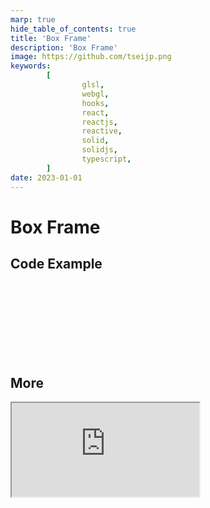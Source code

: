 ```yaml
---
marp: true
hide_table_of_contents: true
title: 'Box Frame'
description: 'Box Frame'
image: https://github.com/tseijp.png
keywords:
        [
                glsl,
                webgl,
                hooks,
                react,
                reactjs,
                reactive,
                solid,
                solidjs,
                typescript,
        ]
date: 2023-01-01
---
```


# Box Frame

<Canvas />

## Code Example

```cpp
float boxFrameSDF(vec3 p, vec3 b, float e) {
        p = abs(p) - b;
        vec3 q = abs(p + e) - e;
        return min(min(
        length(max(vec3(p.x,q.y,q.z),0.0))+min(max(p.x,max(q.y,q.z)),0.0),
        length(max(vec3(q.x,p.y,q.z),0.0))+min(max(q.x,max(p.y,q.z)),0.0)),
        length(max(vec3(q.x,q.y,p.z),0.0))+min(max(q.x,max(q.y,p.z)),0.0));
}
```

## More

<iframe src="https://www.youtube.com/embed/s5NGeUV2EyU" allowfullscreen />

precision highp float;
uniform vec2 iResolution; // canvas size
uniform vec3 up;          // camera up direction
uniform vec3 eye;         // camera position
uniform vec3 focus;       // camera focus point
uniform float focal;      // camera focal length
uniform vec3 boxSize;     // object size
uniform float boxFrame;   // frame size
/**
 * SDF
 */
float boxFrameSDF(vec3 p, vec3 b, float e) {
        p = abs(p) - b;
        vec3 q = abs(p + e) - e;
        return min(min(
        length(max(vec3(p.x,q.y,q.z),0.0))+min(max(p.x,max(q.y,q.z)),0.0),
        length(max(vec3(q.x,p.y,q.z),0.0))+min(max(q.x,max(p.y,q.z)),0.0)),
        length(max(vec3(q.x,q.y,p.z),0.0))+min(max(q.x,max(q.y,p.z)),0.0));
}
float SDF(vec3 p) {
        return boxFrameSDF(p, boxSize, boxFrame);
}
/**
 * main
 */
void main() {
        vec3 look = normalize(focus - eye);
        vec3 right = normalize(cross(look, up));
        vec2 scr = gl_FragCoord.xy - iResolution * .5;
        vec3 dir = normalize(focal * look + scr.x * right + scr.y * up);
        /**
         * Ray marching
         */
        vec3 p = eye + dir;
        vec3 e = vec3(.0005, 0., 0.);
        float d = SDF(p);
        for (int i = 0; i < 50; i++) {
                if (d <= e.x) {
                        float dx = SDF(p + e.xyy) - d;
                        float dy = SDF(p + e.yxy) - d;
                        float dz = SDF(p + e.yyx) - d;
                        vec3 norm = normalize(vec3(dx, dy, dz));
                        gl_FragColor = vec4(norm * .5 + .5, 1.);
                        return;
                }
                p = p + d * dir;
                d = SDF(p);
        }
}`

        useGLRender,
        useResizeRef,
        useOrbitControls,
        useUniformControls,
} from './hooks'

        const self = useGLRender(frag)
        const ref = useResizeRef(self)
        useOrbitControls('eye', self)
        useUniformControls(
                {
                        up: [0, 1, 0],
                        focus: [0, 0, 0],
                        focal: 500,
                        boxSize: [32, 32, 32],
                        boxFrame: 2
                },
                self
        )
        return (
                <div ref={ref}>
                        <canvas ref={self.ref} />
                        <Leva />
                </div>
        )

}
